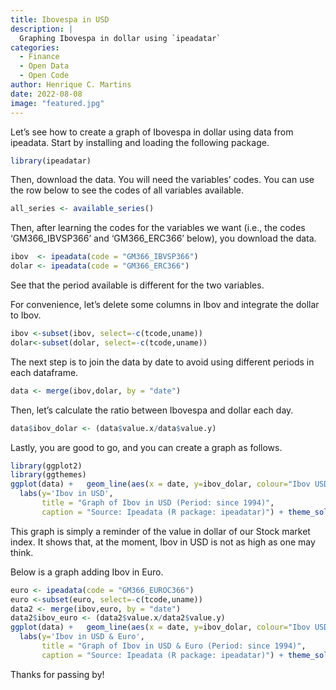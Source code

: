 ```yaml
---
title: Ibovespa in USD
description: |
  Graphing Ibovespa in dollar using `ipeadatar`
categories:
  - Finance
  - Open Data
  - Open Code
author: Henrique C. Martins
date: 2022-08-08
image: "featured.jpg"
---
```



Let's see how to create a graph of Ibovespa in dollar using data from ipeadata. Start by installing and loading the following package. 

```r
library(ipeadatar)
```    


Then, download the data. You will need the variables' codes. You can use the row below to see the codes of all variables available.

```r
all_series <- available_series()
```    


Then, after learning the codes for the variables we want (i.e., the codes 'GM366_IBVSP366' and 'GM366_ERC366' below), you download the data.   

```r
ibov  <- ipeadata(code = "GM366_IBVSP366")
dolar <- ipeadata(code = "GM366_ERC366")
```

    
See that the period available is different for the two variables.

For convenience, let's delete some columns in Ibov and integrate the dollar to Ibov. 

```r
ibov <-subset(ibov, select=-c(tcode,uname))
dolar<-subset(dolar, select=-c(tcode,uname))
```

The next step is to join the data by date to avoid using different periods in each dataframe.

```r
data <- merge(ibov,dolar, by = "date")
```


Then, let's calculate the ratio between Ibovespa and dollar each day.     

```r
data$ibov_dolar <- (data$value.x/data$value.y)
```
    
Lastly, you are good to go, and you can create a graph as follows.


```r
library(ggplot2)
library(ggthemes)
ggplot(data) +   geom_line(aes(x = date, y=ibov_dolar, colour="Ibov USD") ) +   geom_line(aes(x = date, y=value.x, colour="Ibov") ) +
  labs(y='Ibov in USD', 
       title = "Graph of Ibov in USD (Period: since 1994)",
       caption = "Source: Ipeadata (R package: ipeadatar)") + theme_solarized()
```


This graph is simply a reminder of the value in dollar of our Stock market index. It shows that, at the moment, Ibov in USD is not as high as one may think.


Below is a graph adding Ibov in Euro.

```r
euro <- ipeadata(code = "GM366_EUROC366")
euro <-subset(euro, select=-c(tcode,uname))
data2 <- merge(ibov,euro, by = "date")
data2$ibov_euro <- (data2$value.x/data2$value.y)
ggplot(data) +   geom_line(aes(x = date, y=ibov_dolar, colour="Ibov USD") ) +   geom_line(aes(x = date, y=value.x, colour="Ibov") ) + geom_line(data= data2 , aes(x = date, y=ibov_euro, colour="Ibov Euro") ) +
  labs(y='Ibov in USD & Euro', 
       title = "Graph of Ibov in USD & Euro (Period: since 1994)",
       caption = "Source: Ipeadata (R package: ipeadatar)") + theme_solarized()
```




Thanks for passing by!



